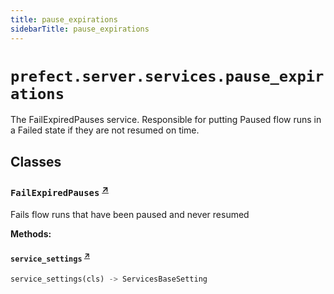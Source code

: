 ```yaml
---
title: pause_expirations
sidebarTitle: pause_expirations
---
```


# `prefect.server.services.pause_expirations`



The FailExpiredPauses service. Responsible for putting Paused flow runs in a Failed state if they are not resumed on time.


## Classes

### `FailExpiredPauses` <sup><a href="https://github.com/PrefectHQ/prefect/blob/main/src/prefect/server/services/pause_expirations.py#L23" target="_blank">↗</a></sup>


Fails flow runs that have been paused and never resumed


**Methods:**

#### `service_settings` <sup><a href="https://github.com/PrefectHQ/prefect/blob/main/src/prefect/server/services/pause_expirations.py#L29" target="_blank">↗</a></sup>

```python
service_settings(cls) -> ServicesBaseSetting
```
